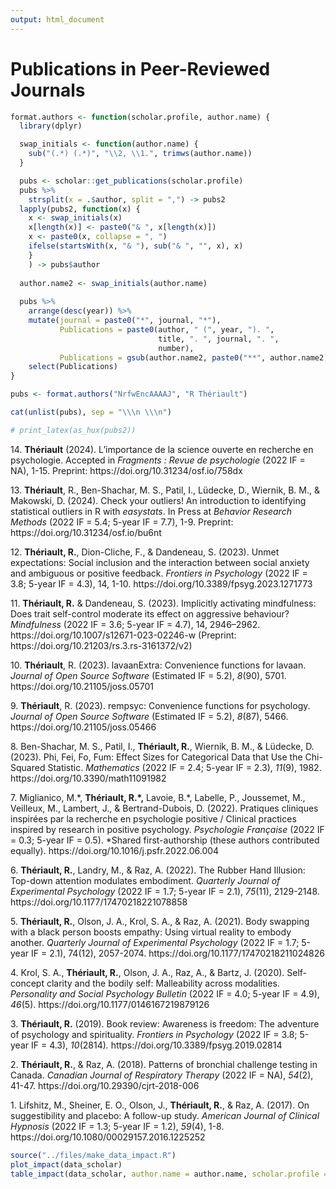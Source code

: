 ```yaml
---
output: html_document
---
```


\scriptsize
\setlength{\parindent}{-0.2in}
\setlength{\leftskip}{0.2in}
\setlength{\parskip}{8pt}

# Publications in Peer-Reviewed Journals

```r
format.authors <- function(scholar.profile, author.name) {
  library(dplyr)

  swap_initials <- function(author.name) {
    sub("(.*) (.*)", "\\2, \\1.", trimws(author.name))
  }

  pubs <- scholar::get_publications(scholar.profile)
  pubs %>% 
    strsplit(x = .$author, split = ",") -> pubs2
  lapply(pubs2, function(x) {
    x <- swap_initials(x)
    x[length(x)] <- paste0("& ", x[length(x)])
    x <- paste0(x, collapse = ", ")
    ifelse(startsWith(x, "& "), sub("& ", "", x), x)
    }
    ) -> pubs$author
  
  author.name2 <- swap_initials(author.name)
  
  pubs %>% 
    arrange(desc(year)) %>%
    mutate(journal = paste0("*", journal, "*"),
           Publications = paste0(author, " (", year, "). ", 
                                 title, ". ", journal, ". ", 
                                 number),
           Publications = gsub(author.name2, paste0("**", author.name2, "**"), Publications)) %>% 
    select(Publications)
}

pubs <- format.authors("NrfwEncAAAAJ", "R Thériault")

cat(unlist(pubs), sep = "\\\n \\\n")

```

```r
# print_latex(as_hux(pubs2))
```

14\. **Thériault** (2024). L’importance de la science ouverte en recherche en psychologie. Accepted in *Fragments : Revue de psychologie* (2022 IF = NA), 1-15. Preprint: https://doi.org/10.31234/osf.io/758dx

13\. **Thériault**, R., Ben-Shachar, M. S., Patil, I., Lüdecke, D., Wiernik, B. M., & Makowski, D. (2024). Check your outliers! An introduction to identifying statistical outliers in R with *easystats*. In Press at *Behavior Research Methods* (2022 IF = 5.4; 5-year IF = 7.7), 1-9. Preprint: https://doi.org/10.31234/osf.io/bu6nt

12\. **Thériault, R.**, Dion-Cliche, F., & Dandeneau, S. (2023). Unmet expectations: Social inclusion and the interaction between social anxiety and ambiguous or positive feedback. *Frontiers in Psychology* (2022 IF = 3.8; 5-year IF = 4.3), 14, 1-10. https://doi.org/10.3389/fpsyg.2023.1271773

11\. **Thériault, R.** & Dandeneau, S. (2023). Implicitly activating mindfulness: Does trait self-control moderate its effect on aggressive behaviour? *Mindfulness* (2022 IF = 3.6; 5-year IF = 4.7), 14, 2946–2962. https://doi.org/10.1007/s12671-023-02246-w (Preprint: https://doi.org/10.21203/rs.3.rs-3161372/v2)

10\. **Thériault**, R. (2023). lavaanExtra: Convenience functions for lavaan. *Journal of Open Source Software* (Estimated IF = 5.2), *8*(90), 5701. https://doi.org/10.21105/joss.05701

9\. **Thériault**, R. (2023). rempsyc: Convenience functions for psychology. *Journal of Open Source Software* (Estimated IF = 5.2), *8*(87), 5466. https://doi.org/10.21105/joss.05466

8\. Ben-Shachar, M. S., Patil, I., **Thériault, R.**, Wiernik, B. M., & Lüdecke, D. (2023). Phi, Fei, Fo, Fum: Effect Sizes for Categorical Data that Use the Chi-Squared Statistic. *Mathematics* (2022 IF = 2.4; 5-year IF = 2.3), *11*(9), 1982. https://doi.org/10.3390/math11091982

7\. Miglianico, M.\*, **Thériault, R.\*,** Lavoie, B.\*, Labelle, P., Joussemet, M., Veilleux, M., Lambert, J., & Bertrand-Dubois, D. (2022). Pratiques cliniques inspirées par la recherche en psychologie positive / Clinical practices inspired by research in positive psychology. *Psychologie Française* (2022 IF = 0.3; 5-year IF = 0.5). \*Shared first-authorship (these authors contributed equally). https://doi.org/10.1016/j.psfr.2022.06.004

6\. **Thériault, R.**, Landry, M., & Raz, A. (2022). The Rubber Hand Illusion: Top-down attention modulates embodiment. *Quarterly Journal of Experimental Psychology* (2022 IF = 1.7; 5-year IF = 2.1), *75*(11), 2129-2148. https://doi.org/10.1177/17470218221078858

5\. **Thériault, R.**, Olson, J. A., Krol, S. A., & Raz, A. (2021). Body swapping with a black person boosts empathy: Using virtual reality to embody another. *Quarterly Journal of Experimental Psychology* (2022 IF = 1.7; 5-year IF = 2.1), 74(12), 2057-2074. https://doi.org/10.1177/17470218211024826

4\. Krol, S. A., **Thériault, R.**, Olson, J. A., Raz, A., & Bartz, J. (2020). Self-concept clarity and the bodily self: Malleability across modalities. *Personality and Social Psychology Bulletin* (2022 IF = 4.0; 5-year IF = 4.9), *46*(5). https://doi.org/10.1177/0146167219879126

3\. **Thériault, R.** (2019). Book review: Awareness is freedom: The adventure of psychology and spirituality. *Frontiers in Psychology* (2022 IF = 3.8; 5-year IF = 4.3), *10*(2814)*.* https://doi.org/10.3389/fpsyg.2019.02814

2\. **Thériault, R.**, & Raz, A. (2018). Patterns of bronchial challenge testing in Canada. *Canadian Journal of Respiratory Therapy* (2022 IF = NA), *54*(2), 41-47. https://doi.org/10.29390/cjrt-2018-006

1\. Lifshitz, M., Sheiner, E. O., Olson, J., **Thériault, R.**, & Raz, A. (2017). On suggestibility and placebo: A follow-up study. *American Journal of Clinical Hypnosis* (2022 IF = 1.3; 5-year IF = 1.2), *59*(4), 1-8. https://doi.org/10.1080/00029157.2016.1225252

```r

source("../files/make_data_impact.R")
plot_impact(data_scholar)
table_impact(data_scholar, author.name = author.name, scholar.profile = scholar.profile)

```
